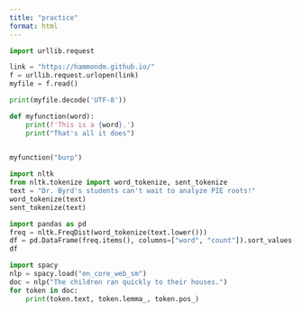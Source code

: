 ```yaml
---
title: "practice"
format: html
---
```


```python
import urllib.request

link = "https://hammondm.github.io/"
f = urllib.request.urlopen(link)
myfile = f.read()

print(myfile.decode('UTF-8'))
```

```python
def myfunction(word):
	print(f'This is a {word}.')
	print("That's all it does")
	

myfunction("burp")
```

```python
import nltk
from nltk.tokenize import word_tokenize, sent_tokenize
text = "Dr. Byrd's students can't wait to analyze PIE roots!"
word_tokenize(text)
sent_tokenize(text)
```

```python
import pandas as pd
freq = nltk.FreqDist(word_tokenize(text.lower()))
df = pd.DataFrame(freq.items(), columns=["word", "count"]).sort_values("count", ascending=False)
df
```

```python
import spacy
nlp = spacy.load("en_core_web_sm")
doc = nlp("The children ran quickly to their houses.")
for token in doc:
    print(token.text, token.lemma_, token.pos_)

```

